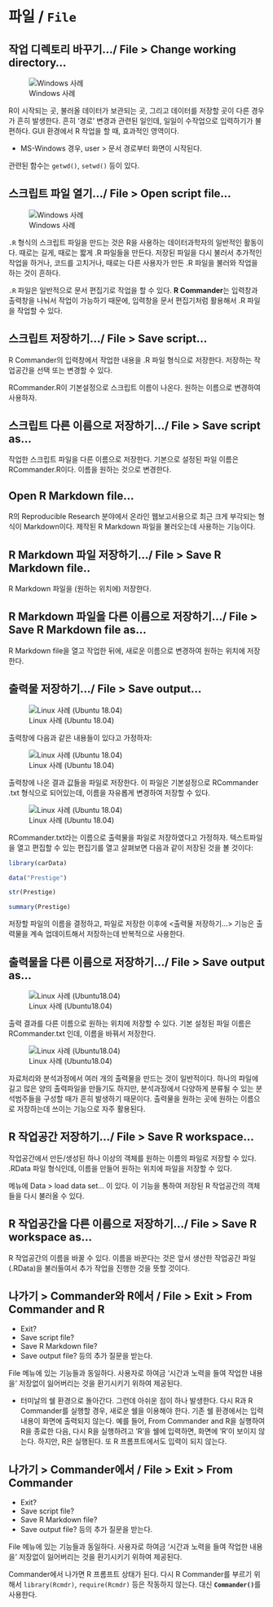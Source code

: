 # 파일 / `File`

## 작업 디렉토리 바꾸기.../ File > Change working directory...

![Windows 사례](fig/file-cwd.png) 

R이 시작되는 곳, 불러올 데이터가 보관되는 곳, 그리고 데이터를 저장할 곳이 다른 경우가 흔히 발생한다. 흔히 '경로' 변경과 관련된 일인데, 일일이 수작업으로 입력하기가 불편하다. GUI 환경에서 R 작업을 할 때, 효과적인 영역이다.

- MS-Windows 경우, user > 문서 경로부터 화면이 시작된다.

관련된 함수는 `getwd()`, `setwd()` 등이 있다.

## 스크립트 파일 열기.../ File > Open script file...


![Windows 사례](fig/file-open.png)

`.R` 형식의 스크립트 파일을 만드는 것은 R을 사용하는 데이터과학자의 일반적인 활동이다. 때로는 길게, 때로는 짧게 .R 파일들을 만든다. 저장된 파일을 다시 불러서 추가적인 작업을 하거나, 코드를 고치거나, 때로는 다른 사용자가 만든 .R 파일을 불러와 작업을 하는 것이 흔하다.

`.R` 파일은 일반적으로 문서 편집기로 작업을 할 수 있다. **R Commander**는 입력창과 출력창을 나눠서 작업이 가능하기 때문에, 입력창을 문서 편집기처럼 활용해서 .R 파일을 작업할 수 있다.


## 스크립트 저장하기.../ File > Save script...


R Commander의 입력창에서 작업한 내용을 .R 파일 형식으로 저장한다. 저장하는 작업공간을 선택 또는 변경할 수 있다.

RCommander.R이 기본설정으로 스크립트 이름이 나온다. 원하는 이름으로 변경하여 사용하자.

## 스크립트 다른 이름으로 저장하기.../ File > Save script as...

작업한 스크립트 파일을 다른 이름으로 저장한다.  기본으로 설정된 파일 이름은 RCommander.R이다. 이름을 원하는 것으로 변경한다.

## Open R Markdown file...

R의 Reproducible Research 분야에서 온라인 웹보고서용으로 최근 크게 부각되는 형식이 Markdown이다. 제작된 R Markdown 파일을 불러오는데 사용하는 기능이다.

## R Markdown 파일 저장하기.../ File > Save R Markdown file..

R Markdown 파일을 (원하는 위치에) 저장한다.

## R Markdown 파일을 다른 이름으로 저장하기.../ File > Save R Markdown file as...

R Markdown file을 열고 작업한 뒤에, 새로운 이름으로 변경하여 원하는 위치에 저장한다.

## 출력물 저장하기.../ File > Save output...

![Linux 사례 (Ubuntu 18.04)](fig/file-save-output-01.png) 


출력창에 다음과 같은 내용들이 있다고 가정하자:


![Linux 사례 (Ubuntu 18.04)](fig/file-save-output-02.png)  



출력창에 나온 결과 값들을 파일로 저장한다. 이 파일은 기본설정으로 RCommander .txt 형식으로 되어있는데, 이름을 자유롭게 변경하여 저장할 수 있다.

![Linux 사례 (Ubuntu 18.04)](fig/file-save-output-03.png) 


RCommander.txt라는 이름으로 출력물을 파일로 저장하였다고 가정하자. 텍스트파일을 열고 편집할 수 있는 편집기를 열고 살펴보면 다음과 같이 저장된 것을 볼 것이다:


```r
library(carData)

data("Prestige")

str(Prestige)

summary(Prestige)

```

저장할 파일의 이름을 결정하고, 파일로 저장한 이후에 <출력물 저장하기...> 기능은 출력물을 계속 업데이트해서 저장하는데 반복적으로 사용한다.

## 출력물을 다른 이름으로 저장하기.../ File > Save output as...


![Linux 사례 (Ubuntu18.04)](fig/file-save-output-as-01.png)

출력 결과를 다른 이름으로 원하는 위치에 저장할 수 있다. 기본 설정된 파일 이름은 RCommander.txt 인데, 이름을 바꿔서 저장한다. 

 
![Linux 사례 (Ubuntu18.04)](fig/file-save-output-as-02.png)

자료처리와 분석과정에서 여러 개의 출력물을 만드는 것이 일반적이다. 하나의 파일에 길고 많은 양의 출력파일을 만들기도 하지만, 분석과정에서 다양하게 분류될 수 있는 분석범주들을 구성할 때가 흔히 발생하기 때문이다. 출력물을 원하는 곳에 원하는 이름으로 저장하는데 쓰이는 기능으로 자주 활용된다.


## R 작업공간 저장하기.../ File > Save R workspace...


작업공간에서 만든/생성된 하나 이상의 객체를 원하는 이름의 파일로 저장할 수 있다. .RData 파일 형식인데, 이름을 만들어 원하는 위치에 파일을 저장할 수 있다.


메뉴에 Data > load data set... 이 있다. 이 기능을 통하여 저장된 R 작업공간의 객체들을 다시 불러올 수 있다.

 
## R 작업공간을 다른 이름으로 저장하기.../ File > Save R workspace as...


R 작업공간의 이름을 바꿀 수 있다. 이름을 바꾼다는 것은 앞서 생산한 작업공간 파일(.RData)을 불러들여서 추가 작업을 진행한 것을 뜻할 것이다.

## 나가기 > Commander와 R에서 / File > Exit > From Commander and R

 

- Exit?
- Save script file?
- Save R Markdown file?
- Save output file? 등의 추가 질문을 받는다.


File 메뉴에 있는  기능들과 동일하다. 사용자로 하여금 '시간과 노력을 들여 작업한 내용을' 저장없이 잃어버리는 것을 환기시키기 위하여 제공된다.

* 터미날의 쉘 환경으로 돌아간다. 그런데 아쉬운 점이 하나 발생한다. 다시 R과 R Commander를 실행할 경우, 새로운 쉘을 이용해야 한다. 기존 쉘 환경에서는 입력내용이 화면에 출력되지 않는다. 예를 들어, From Commander and R을 실행하여 R을 종료한 다음, 다시 R을 실행하려고 'R'을 쉘에 입력하면, 화면에 'R'이 보이지 않는다. 하지만, R은 실행된다. 또 R 프롬프트에서도 입력이 되지 않는다.

## 나가기 > Commander에서 / File > Exit > From Commander

 

- Exit?
- Save script file?
- Save R Markdown file?
- Save output file? 등의 추가 질문을 받는다.


File 메뉴에 있는  기능들과 동일하다. 사용자로 하여금 '시간과 노력을 들여 작업한 내용을' 저장없이 잃어버리는 것을 환기시키기 위하여 제공된다.

Commander에서 나가면 R 프롬프트 상태가 된다. 다시 R Commander를 부르기 위해서 `library(Rcmdr)`, `require(Rcmdr)` 등은 작동하지 않는다. 대신 **`Commander()`**를 사용한다.

  

